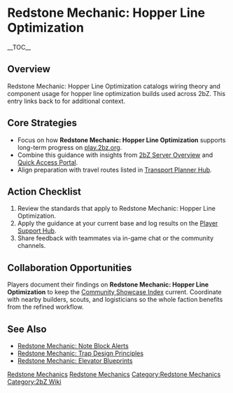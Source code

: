 {{Short description|Redstone Mechanic: Hopper Line Optimization catalogs wiring theory and component usage for hopper line optimization builds used across 2bZ}}
= Redstone Mechanic: Hopper Line Optimization =
{{2bZ Navbox}}
__TOC__

== Overview ==
Redstone Mechanic: Hopper Line Optimization catalogs wiring theory and component usage for
hopper line optimization builds used across 2bZ. This entry links back to
[[Category:Redstone Mechanics|Redstone Mechanics]] for additional context.

== Core Strategies ==
* Focus on how '''Redstone Mechanic: Hopper Line Optimization''' supports long-term progress on [[play.2bz.org]].
* Combine this guidance with insights from [[2bZ Server Overview]] and [[Quick Access Portal]].
* Align preparation with travel routes listed in [[Transport Planner Hub]].

== Action Checklist ==
# Review the [[Category:Redstone Mechanics|Redstone Mechanics]] standards that apply to Redstone Mechanic: Hopper Line Optimization.
# Apply the guidance at your current base and log results on the [[Player Support Hub]].
# Share feedback with teammates via in-game chat or the community channels.

== Collaboration Opportunities ==
Players document their findings on '''Redstone Mechanic: Hopper Line Optimization''' to
keep the [[Community Showcase Index]] current. Coordinate with nearby builders, scouts,
and logisticians so the whole faction benefits from the refined workflow.

== See Also ==
* [[Redstone Mechanic: Note Block Alerts]]
* [[Redstone Mechanic: Trap Design Principles]]
* [[Redstone Mechanic: Elevator Blueprints]]

[[Category:Redstone Mechanics]]
[[Category:2bZ Wiki]]

